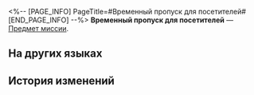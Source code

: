 <%-- [PAGE_INFO]
PageTitle=#Временный пропуск для посетителей#
[END_PAGE_INFO] --%>
{{Предмет Инфобокс
|id          = 140032
|Изображение = Предмет Временный пропуск для посетителей.png
|Тип         = Предмет миссии
|Инвентарь   = Миссии
|Редкость    = 3
|Эффект      = 
|Описание    = Временный пропуск, разрешающий вход в Запретную зону Среброгривых Стражей.
}}
{{Описание|''«Временные работники, имеющие данный временный пропуск, могут войти в Запретную зону на три часа. Предоставление этого пропуска другим лицам является уголовным преступлением и влечёт за собой серьёзные последствия».''}}
'''Временный пропуск для посетителей''' — [[Предмет миссии]].

==На других языках==
{{На других языках
|en   = Temporary Visitor Pass
|zhs  = 临时访问凭证
|zht  = 臨時存取憑證
|ja   = 臨時訪問証
|ko   = 임시 방문 허가증
|es   = Pase de visitante temporal
|fr   = Pass de visiteur temporaire
|ru   = Временный пропуск для посетителей
|th   = ใบรับรองการเยี่ยมชมชั่วคราว
|vi   = Giấy Thông Hành Tạm Thời
|de   = Temporärer Besucherausweis
|id   = Izin Kunjungan Sementara
|pt   = Passe de Visitante Temporário
}}

==История изменений==
{{История изменений|3.5}}